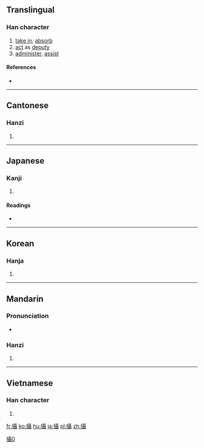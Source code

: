 {{also|摂|摄|撮}}
==Translingual==
{{ja-forms|[[摂]]|[[摄]]|攝}}

===Han character===
{{Han char|rn=64|rad=手|as=18|sn=21|four=5104<sub>1</sub>|canj=手尸十十 (QSJJ)|ids=⿰[[扌]][[聶]]}}

# [[take in]], [[absorb]]
# [[act]] as [[deputy]]
# [[administer]], [[assist]]

====References====
* {{Han ref|kx=0463.330|dkj=13010|dj=0812.350|hdz=31986.080|uh=651D|ud=25885|bh=C4E1|bd=50401}}

----

==Cantonese==

===Hanzi===
{{yue-hanzi|jyut=[[nip6]], [[sip3]]|y=nip6, sip3|sim=摄}}

# {{defn|lang=yue|sort=手18}}

----

==Japanese==

===Kanji===
{{ja-kanji|grade=|rs=手18|style=ky|shin=摂}}

# {{defn|lang=ja|sort=手18}}

====Readings====
* {{ja-readings|goon=[[しょう]] (shō)|kanon=[[しょう]] (shō)|kanyoon=[[せつ]] (setsu)|kun=[[おさめる]] (osameru), [[かねる]] (kaneru), [[とる]] (toru)}}

----

==Korean==

===Hanja===
{{ko-hanja|hangeul=[[섭]], [[엽]]|eumhun=|rv=seop, yeop|mr=sŏp, yŏp|y=sep, yep}}

# {{defn|lang=ko|sort=手18}}

----

==Mandarin==

===Pronunciation===
* {{audio|Zh-shè.ogg|Audio|lang=cmn}}

===Hanzi===
{{cmn-hanzi|sim=摄|pin=[[shè]] ([[she4]]), [[niè]] ([[nie4]])|wg=she<sup>4</sup>, nieh<sup>4</sup>}}

# {{defn|lang=cmn|sort=手18}}

<!-- ====Compounds==== (needs converting to traditional characters
* [[摄取]]
* [[摄生]]
* [[摄食]]
* [[摄氏]]
* [[摄氏温度计]]
* [[摄像]]
* [[摄像机]]
* [[摄行]]
* [[摄影]]
* [[摄影机]]
* [[摄影家]]
* [[摄影棚]]
* [[摄政]]
* [[摄制]]-->
----

==Vietnamese==

===Han character===
{{vi-hantu|[[nhiếp]], [[nhép]], [[nếp]], [[xếp]], [[nhẹp]], [[nhíp]], [[triếp]]|rs=手18}}

# {{defn|lang=vi|sort=手18}}

[[Category:CJKV characters simplified differently in Japan and China|攝0]]

[[fr:攝]]
[[ko:攝]]
[[hu:攝]]
[[ja:攝]]
[[pl:攝]]
[[zh:攝]]